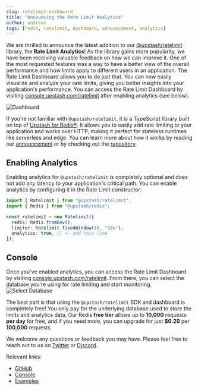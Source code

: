 ```yaml
---
slug: ratelimit-dashboard
title: "Announcing the Rate Limit Analytics"
author: andreas
tags: [redis, ratelimit, dashboard, announcement, analytics]
---
```


We are thrilled to announce the latest addition to our
[@upstash/ratelimit](https://github.com/upstash/ratelimit) library, the
**Rate Limit Analytics**! As the library gains more popularity, we have been
receiving valuable feedback on how we can improve it. One of the most requested
features was a way to have a better view of the overall performance and how
limits apply to different users in an application. The Rate Limit Dashboard
allows you to do just that. You can now easily visualize and analyze your rate
limits, giving you better insights into your application's performance. You can
access the Rate Limit Dashboard by visiting
[console.upstash.com/ratelimit](https://console.upstash.com/ratelimit) after
enabling analytics (see below).

![Dashboard](/blog/ratelimit-dashboard/dashboard.png)

If you're not familiar with `@upstash/ratelimit`, it is a TypeScript library
built on top of [Upstash for Redis®](https://upstash.com/). It allows you to easily
add rate limiting to your application and works over HTTP, making it perfect for
stateless runtimes like serverless and edge. You can learn more about how it
works by reading our [announcement](/blog/upstash-ratelimit) or by checking out
the [repository](https://github.com/upsatsh/ratelimit).

## Enabling Analytics

Enabling analytics for `@upstash/ratelimit` is completely optional and does not
add any latency to your application's critical path. You can enable analytics by
configuring it in the Rate Limit constructor:

```ts
import { Ratelimit } from "@upstash/ratelimit";
import { Redis } from "@upstash/redis";

const ratelimit = new Ratelimit({
  redis: Redis.fromEnv(),
  limiter: Ratelimit.fixedWindow(10, "10s"),
  analytics: true, // <- add this line
});
```

## Console

Once you've enabled analytics, you can access the Rate Limit Dashboard by
visiting [console.upstash.com/ratelimit](https://console.upstash.com/ratelimit).
From there, you can select the database you're using for rate limiting and start
monitoring. ![Select Database](/blog/ratelimit-dashboard/select-db.png)

The best part is that using the `@upstash/ratelimit` SDK and dashboard is
completely free! You only pay for the underlying database used to store the
limits and analytics data. Our Redis **free tier** allows up to **10,000**
requests **per day** for free, and if you need more, you can upgrade for just
**$0.20** per **100,000** requests.

We welcome any questions or feedback you may have. Please feel free to reach out
to us on [Twitter](https://twitter.com/upstash) or
[Discord](https://discord.gg/w9SenAtbme).

Relevant links:

- [GitHub](https://github.com/upstash/ratelimit)
- [Console](https://console.upstash.com/ratelimit)
- [Examples](https://github.com/upstash/ratelimit/tree/main/examples)

